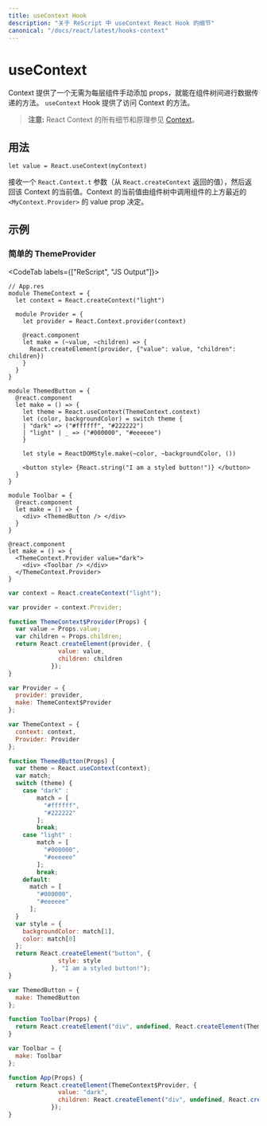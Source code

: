 ```yaml
---
title: useContext Hook
description: "关于 ReScript 中 useContext React Hook 的细节"
canonical: "/docs/react/latest/hooks-context"
---
```


<!-- # useContext -->
# useContext

<Intro>

<!-- Context provides a way to pass data through the component tree without having to pass props down manually at every level. The `useContext` hooks gives access to such Context values. -->
Context 提供了一个无需为每层组件手动添加 props，就能在组件树间进行数据传递的方法。
`useContext` Hook 提供了访问 Context 的方法。

</Intro>

<!-- > **Note:** All the details and rationale on React's context feature can be found in [here](./context). -->
> **注意:** React Context 的所有细节和原理参见 [Context](./context)。

<!-- ## Usage -->
## 用法

```res
let value = React.useContext(myContext)
```

<!-- Accepts a `React.Context.t` (the value returned from `React.createContext`) and returns the current context value for that context. The current context value is determined by the value prop of the nearest `<MyContext.Provider>` above the calling component in the tree. -->
接收一个 `React.Context.t` 参数（从 `React.createContext` 返回的值），然后返回该 Context 的当前值。Context 的当前值由组件树中调用组件的上方最近的 `<MyContext.Provider>` 的 value prop 决定。

<!-- ## Examples -->
## 示例

<!-- ### A Simple ThemeProvider -->
### 简单的 ThemeProvider

<CodeTab labels={["ReScript", "JS Output"]}>

```res
// App.res
module ThemeContext = {
  let context = React.createContext("light")

  module Provider = {
    let provider = React.Context.provider(context)

    @react.component
    let make = (~value, ~children) => {
      React.createElement(provider, {"value": value, "children": children})
    }
  }
}

module ThemedButton = {
  @react.component
  let make = () => {
    let theme = React.useContext(ThemeContext.context)
    let (color, backgroundColor) = switch theme {
    | "dark" => ("#ffffff", "#222222")
    | "light" | _ => ("#000000", "#eeeeee")
    }

    let style = ReactDOMStyle.make(~color, ~backgroundColor, ())

    <button style> {React.string("I am a styled button!")} </button>
  }
}

module Toolbar = {
  @react.component
  let make = () => {
    <div> <ThemedButton /> </div>
  }
}

@react.component
let make = () => {
  <ThemeContext.Provider value="dark">
    <div> <Toolbar /> </div>
  </ThemeContext.Provider>
}
```
```js
var context = React.createContext("light");

var provider = context.Provider;

function ThemeContext$Provider(Props) {
  var value = Props.value;
  var children = Props.children;
  return React.createElement(provider, {
              value: value,
              children: children
            });
}

var Provider = {
  provider: provider,
  make: ThemeContext$Provider
};

var ThemeContext = {
  context: context,
  Provider: Provider
};

function ThemedButton(Props) {
  var theme = React.useContext(context);
  var match;
  switch (theme) {
    case "dark" :
        match = [
          "#ffffff",
          "#222222"
        ];
        break;
    case "light" :
        match = [
          "#000000",
          "#eeeeee"
        ];
        break;
    default:
      match = [
        "#000000",
        "#eeeeee"
      ];
  }
  var style = {
    backgroundColor: match[1],
    color: match[0]
  };
  return React.createElement("button", {
              style: style
            }, "I am a styled button!");
}

var ThemedButton = {
  make: ThemedButton
};

function Toolbar(Props) {
  return React.createElement("div", undefined, React.createElement(ThemedButton, {}));
}

var Toolbar = {
  make: Toolbar
};

function App(Props) {
  return React.createElement(ThemeContext$Provider, {
              value: "dark",
              children: React.createElement("div", undefined, React.createElement(Toolbar, {}))
            });
}
```

</CodeTab>
